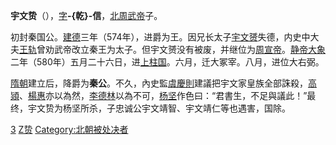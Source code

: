 {{BLP unsourced|time=2011-08-19T04:33:01+00:00}}
'''宇文贽'''（{{bd|6世纪||581年|catIdx=Y}}），[[表字|字]]'''-{乾}-信'''，[[宇文邕|北周武帝]]子。

初封秦国公。[[建德_(北周)|建德]]三年（574年），进爵为王。因兄长太子[[宇文赟|宇文赟]]失德，内史中大夫[[王轨_(北周)|王轨]]曾劝武帝改立秦王为太子。但宇文赟没有被废，并继位为[[周宣帝|周宣帝]]。[[宇文衍|静帝]][[大象_(年号)|大象]]二年（580年）五月二十六日，进[[上柱国|上柱国]]。六月，迁大冢宰。八月，进位大右弼。

[[隋朝|隋朝]]建立后，降爵为'''秦公'''。不久，內史監[[虞慶則|虞慶則]]建議把宇文家皇族全部誅殺，[[高熲|高熲]]、[[楊惠|楊惠]]亦以為然，[[李德林_(北朝)|李德林]]以為不可，[[杨坚|杨坚]]作色曰：“君書生，不足與議此！”最终，宇文贽为杨坚所杀，子忠诚公宇文靖智、宇文靖仁等也遇害，国除。

{{DEFAULTSORT:Y}}
[[Category:周武帝皇子|3]]
[[Category:宇文姓|Z贽]]
[[Category:北朝被处决者|Category:北朝被处决者]]